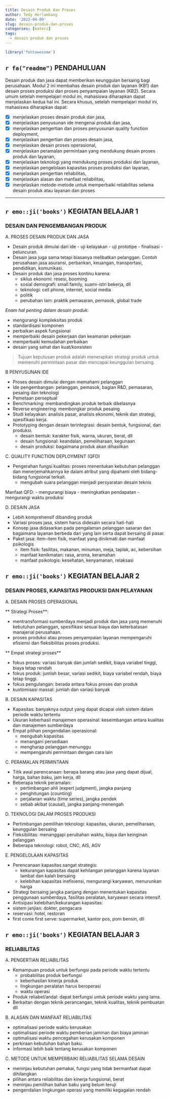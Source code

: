 ```yaml
---
title: Desain Produk dan Proses
author: Tedy Herlambang
date: '2022-04-09'
slug: desain-produk-dan-proses
categories: [materi]
tags:
  - desain produk dan proses
---
```


```r
library('fontawesome')
```

## `r fa("readme")` PENDAHULUAN

Desain produk dan jasa dapat memberikan keunggulan bersaing bagi perusahaan. Modul 2 ini membahas desain produk dan layanan (KB1) dan desain proses produksi dan proses penyampaian layanan (KB2). Secara umum setelah mempelajari modul ini, mahasiswa diharapkan dapat menjelaskan kedua hal ini. Secara khusus, setelah mempelajari modul ini, mahasiswa diharapkan dapat:

- [x] menjelaskan proses desain produk dan jasa,
- [x] menjelaskan penyusunan ide mengenai produk dan jasa,
- [x] menjelaskan pengertian dan proses penyusunan quality function deployment,
- [x] menjelaskan pengertian dan proses desain jasa,
- [x] menjelaskan desain proses operasional,
- [x] menjelaskan peramalan permintaan yang mendukung desain proses produk dan layanan,
- [x] menjelaskan teknologi yang mendukung proses produksi dan layanan,
- [x] menjelaskan pengelolaan kapasitas proses produksi dan layanan,
- [x] menjelaskan pengertian reliabilitas,
- [x] menjelaskan alasan dan manfaat reliabilitas,
- [x] menjelaskan metode-metode untuk memperbaiki reliabilitas selama desain produk atau layanan dan proses

---

## `r emo::ji('books')` KEGIATAN BELAJAR 1
### DESAIN DAN PENGEMBANGAN PRODUK

A. PROSES DESAIN PRODUK DAN JASA

- Desain produk dimulai dari ide - uji kelayakan - uji prototipe - finalisasi - peluncuran.
- Desain jasa juga sama tetapi biasanya melibatkan pelanggan. Contoh perusahaan jasa asuransi, perbankan, keuangan, transportasi, pendidikan, komunikasi.
- Desain produk dan jasa proses kontinu karena:
  + siklus ekonomi: resesi, booming
  + sosial demografi: small family, suami-istri bekerja, dll
  + teknologi: cell phone, internet, social media
  + politik
  + perubahan lain: praktik pemasaran, pemasok, global trade

*Enam hal penting dalam desain produk*:

- mengurangi kompleksitas produk
- standardisasi komponen
- perbaikan aspek fungsional
- memperbaiki desain pekerjaan dan keamanan pekerjaan
- memperbaiki kemudahan perbaikan
- desain yang sehat dan kuat/konsisten

> Tujuan keputusan produk adalah menerapkan strategi produk untuk memenuhi permintaan pasar dan mencapai keunggulan bersaing.

B PENYUSUNAN IDE

- Proses desain dimulai dengan memahami pelanggan
- Ide pengembangan: pelanggan, pemasok, bagian R&D, pemasaran, pesaing dan teknologi
- Pemetaan perseptual
- Benchmarking: membandingkan produk terbaik dikelasnya
- Reverse engineering: membongkar produk pesaing
- Studi kelayakan: analisis pasar, analisis ekonomi, teknik dan strategi, spesifikasi kerja.
- Prototyping dengan desain terintegrasi: desain bentuk, fungsional, dan produksi.
  + desain bentuk: karakter fisik, warna, ukuran, berat, dll
  + desain fungsional: keandalan, pemeliharaan, kegunaan
  + desain produksi: bagaimana produk akan dihasilkan

C. QUALITY FUNCTION DEPLOYMENT (QFD)

- Pengerahan fungsi kualitas: proses menentukan kebutuhan pelanggan dan menerjemahkannya ke dalam atribut yang dipahami oleh bidang-bidang fungsional terkait.
  + mengubah suara pelanggan menjadi persyaratan desain teknis

Manfaat QFD:
-  mengurangi biaya
- meningkatkan pendapatan
- mengurangi waktu produksi

D. DESAIN JASA

- Lebih komprehensif dibanding produk
- Variasi proses jasa, sistem harus didesain secara hati-hati
- Konsep jasa didasarkan pada pengalaman pelanggan sasaran dan bagaimana layanan berbeda dari yang lain serta dapat bersaing di pasar.
- Paket jasa: item-item fisik, manfaat yang dinikmati dan manfaat psikologis
  + item fisik: fasilitas, makanan, minuman, meja, taplak, ac, kebersihan
  + manfaat kenikmatan: rasa, aroma, keramahan
  + manfaat psikologis: kesehatan, kenyamanan, relaksasi

## `r emo::ji('books')` KEGIATAN BELAJAR 2
### DESAIN PROSES, KAPASITAS PRODUKSI DAN PELAYANAN

A. DESAIN PROSES OPERASIONAL

** Strategi Proses**:

- mentransformasi sumberdaya menjadi produk dan jasa yang memenuhi kebutuhan pelanggan, spesifikasi sesuai biaya dan keterbatasan manajerial perusahaan.
- proses produksi atau proses penyampaian layanan mempengaruhi efisiensi dan fleksibilitas proses produksi.

** Empat strategi proses**

- fokus proses: variasi banyak dan jumlah sedikit, biaya variabel tinggi, biaya tetap rendah
- fokus produk: jumlah besar, variasi sedikit, biaya variabel rendah, biaya tetap tinggi.
- fokus pengulangan: berada antara fokus proses dan produk
- kustomisasi massal: jumlah dan variasi banyak

B. DESAIN KAPASITAS

- Kapasitas: banyaknya output yang dapat dicapai oleh sistem dalam periode waktu tertentu
- Ukuran keberhasil manajemen operasinal: keseimbangan antara kualitas dan manajemen sumberdaya
- Empat pilihan pengendalian operasional:
  + mengubah kapasitas
  + menangani persediaan
  + mengharap pelanggan menunggu
  + mempengaruhi permintaan dengan cara lain

C. PERAMALAN PERMINTAAN

- Titik awal perencanaan: berapa barang atau jasa yang dapat dijual, harga, bahan baku, jam kerja, dll
- Beberapa teknik peramalan:
  + pertimbangan ahli (expert judgment), jangka panjang
  + penghitungan (counting)
  + perjalanan waktu (time series), jangka pendek
  + sebab akibat (causal), jangka panjang-menengah
  
D. TEKNOLOGI DALAM PROSES PRODUKSI

- Pertimbangan pemilihan teknologi: kapasitas, ukuran, pemeliharaan, keunggulan bersaing
- Fleksibilitas: menanggapi perubahan waktu, biaya dan keinginan pelanggan
- Beberapa teknologi: robot, CNC, AIS, AGV

E. PENGELOLAAN KAPASITAS

- Perencanaan kapasitas sangat strategis:
  + kekurangan kapasitas dapat kehilangan pelanggan karena layanan lambat dan kalah bersaing
  + kelebihan kapasitas inefisiensi, mengurangi karyawan, menurunkan harga
- Strategi bersaing jangka panjang dengan menentukan kapasitas penggunaan sumberdaya, fasilitas peralatan, karyawan secara intensif.
- Antisipasi kelebihan/kekurangan kapasitas:
 + sistem janjian: dokter, pengacara
 + reservasi: hotel, restoran
 + first come first serve: supermarket, kantor pos, pom bensin, dll


## `r emo::ji('books')` KEGIATAN BELAJAR 3
### RELIABILITAS

A. PENGERTIAN RELIABILITAS

- Kemampuan produk untuk berfungsi pada periode waktu tertentu
  + probabilitas produk berfungsi
  + keberhasilan kinerja produk
  + lingkungan peralatan harus beroperasi
  + waktu operasi
- Produk reliabel/andal: dapat berfungsi untuk periode waktu yang lama.
- Berkaitan dengan teknik perancangan, teknik kualitas, teknik pembuatan dll

B. ALASAN DAN MANFAAT RELIABILITAS

- optimalisasi periode waktu kerusakan
- optimalisasi periode waktu pemberian jaminan dan biaya jaminan
- optimalisasi waktu pencegahan kerusakan komponen
- perkiraan kebutuhan bahan baku.
- informasi lebih baik tentang kerusakan komponen

C. METODE UNTUK MEMPERBAIKI RELIABILITAS SELAMA DESAIN

- meninjau kebutuhan pemakai, fungsi yang tidak bermanfaat dapat dihilangkan
- pilihan antara reliabilitas dan kinerja fungsional, berat
- meninjau pemilihan bahan baku yang belum teruji
- pengendalian lingkungan operasi yang memiliki kegagalan rendah

<!-- AddToAny BEGIN -->
<div class="a2a_kit a2a_kit_size_16 a2a_default_style"; data-a2a-url="https://bangtedy.github.io/mop" data-a2a-title="Desain Produk dan Proses">
<a class="a2a_button_whatsapp"></a>
<a class="a2a_button_telegram"></a>
<a class="a2a_button_facebook"></a>
<a class="a2a_button_twitter"></a>
</div>
<script async src="https://static.addtoany.com/menu/page.js"></script>
<!-- AddToAny END -->
